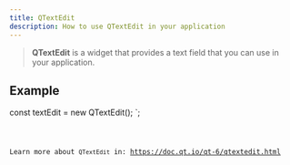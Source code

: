 ```yaml
---
title: QTextEdit
description: How to use QTextEdit in your application
---
```



> **QTextEdit** is a widget that provides a text field that you can use in your application.

## Example


const textEdit = new QTextEdit();
`;

<Code code={qTextEditExample} title='example_textEdit.ts' lang='ts' />

Learn more about `QTextEdit` in: https://doc.qt.io/qt-6/qtextedit.html
